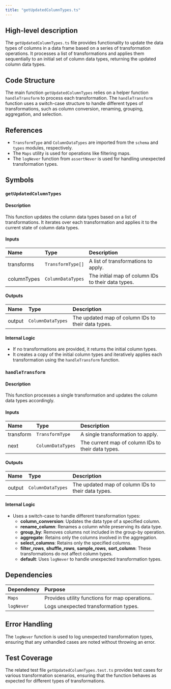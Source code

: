 ```yaml
---
title: "getUpdatedColumnTypes.ts"
---
```


## High-level description

The `getUpdatedColumnTypes.ts` file provides functionality to update the data types of columns in a data frame based on a series of transformation operations. It processes a list of transformations and applies them sequentially to an initial set of column data types, returning the updated column data types.

## Code Structure

The main function `getUpdatedColumnTypes` relies on a helper function `handleTransform` to process each transformation. The `handleTransform` function uses a switch-case structure to handle different types of transformations, such as column conversion, renaming, grouping, aggregation, and selection.

## References

- `TransformType` and `ColumnDataTypes` are imported from the `schema` and `types` modules, respectively.
- The `Maps` utility is used for operations like filtering maps.
- The `logNever` function from `assertNever` is used for handling unexpected transformation types.

## Symbols

### `getUpdatedColumnTypes`
#### Description
This function updates the column data types based on a list of transformations. It iterates over each transformation and applies it to the current state of column data types.

#### Inputs
| Name        | Type             | Description                                      |
|:------------|:-----------------|:-------------------------------------------------|
| transforms  | `TransformType[]`| A list of transformations to apply.              |
| columnTypes | `ColumnDataTypes`| The initial map of column IDs to their data types.|

#### Outputs
| Name  | Type             | Description                                      |
|:------|:-----------------|:-------------------------------------------------|
| output| `ColumnDataTypes`| The updated map of column IDs to their data types.|

#### Internal Logic
- If no transformations are provided, it returns the initial column types.
- It creates a copy of the initial column types and iteratively applies each transformation using the `handleTransform` function.

### `handleTransform`
#### Description
This function processes a single transformation and updates the column data types accordingly.

#### Inputs
| Name      | Type            | Description                                      |
|:----------|:----------------|:-------------------------------------------------|
| transform | `TransformType` | A single transformation to apply.                |
| next      | `ColumnDataTypes`| The current map of column IDs to their data types.|

#### Outputs
| Name  | Type             | Description                                      |
|:------|:-----------------|:-------------------------------------------------|
| output| `ColumnDataTypes`| The updated map of column IDs to their data types.|

#### Internal Logic
- Uses a switch-case to handle different transformation types:
  - **column_conversion**: Updates the data type of a specified column.
  - **rename_column**: Renames a column while preserving its data type.
  - **group_by**: Removes columns not included in the group-by operation.
  - **aggregate**: Retains only the columns involved in the aggregation.
  - **select_columns**: Retains only the specified columns.
  - **filter_rows**, **shuffle_rows**, **sample_rows**, **sort_column**: These transformations do not affect column types.
  - **default**: Uses `logNever` to handle unexpected transformation types.

## Dependencies

| Dependency | Purpose                                      |
|:-----------|:---------------------------------------------|
| `Maps`     | Provides utility functions for map operations.|
| `logNever` | Logs unexpected transformation types.         |

## Error Handling

The `logNever` function is used to log unexpected transformation types, ensuring that any unhandled cases are noted without throwing an error.

## Test Coverage

The related test file `getUpdatedColumnTypes.test.ts` provides test cases for various transformation scenarios, ensuring that the function behaves as expected for different types of transformations.